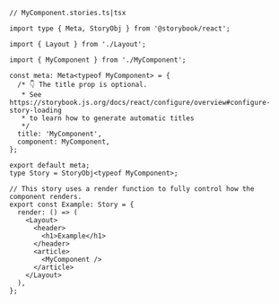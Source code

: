 ```tsx
// MyComponent.stories.ts|tsx

import type { Meta, StoryObj } from '@storybook/react';

import { Layout } from './Layout';

import { MyComponent } from './MyComponent';

const meta: Meta<typeof MyComponent> = {
  /* 👇 The title prop is optional.
   * See https://storybook.js.org/docs/react/configure/overview#configure-story-loading
   * to learn how to generate automatic titles
   */
  title: 'MyComponent',
  component: MyComponent,
};

export default meta;
type Story = StoryObj<typeof MyComponent>;

// This story uses a render function to fully control how the component renders.
export const Example: Story = {
  render: () => (
    <Layout>
      <header>
        <h1>Example</h1>
      </header>
      <article>
        <MyComponent />
      </article>
    </Layout>
  ),
};
```
